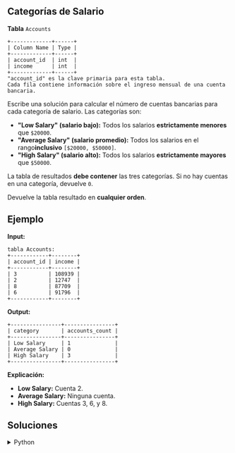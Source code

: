 ## Categorías de Salario

**Tabla** `Accounts`
```text
+-------------+------+
| Column Name | Type |
+-------------+------+
| account_id  | int  |
| income      | int  |
+-------------+------+
"account_id" es la clave primaria para esta tabla.
Cada fila contiene información sobre el ingreso mensual de una cuenta bancaria.
```

Escribe una solución para calcular el número de cuentas bancarias para cada categoría de salario. Las categorías son:

- **"Low Salary" (salario bajo):** Todos los salarios **estrictamente menores** que `$20000`.
- **"Average Salary" (salario promedio):** Todos los salarios en el rango**inclusivo** `[$20000, $50000]`.
- **"High Salary" (salario alto):** Todos los salarios **estrictamente mayores** que `$50000`.

La tabla de resultados **debe contener** las tres categorías. Si no hay cuentas en una categoría, devuelve `0`.

Devuelve la tabla resultado en **cualquier orden**.

## Ejemplo

**Input:**
```text
tabla Accounts:
+------------+--------+
| account_id | income |
+------------+--------+
| 3          | 108939 |
| 2          | 12747  |
| 8          | 87709  |
| 6          | 91796  |
+------------+--------+
```

**Output:**
```text
+----------------+----------------+
| category       | accounts_count |
+----------------+----------------+
| Low Salary     | 1              |
| Average Salary | 0              |
| High Salary    | 3              |
+----------------+----------------+
```

**Explicación:**
- **Low Salary:** Cuenta 2.
- **Average Salary:** Ninguna cuenta.
- **High Salary:** Cuentas 3, 6, y 8.

## Soluciones

<details>
    <summary>Python</summary>
```python
import pandas as pd

def count_salary_categories(accounts: pd.DataFrame) -> pd.DataFrame:
    
    low_salary = (accounts['income'] < 20000).sum()
    average_salary = ((accounts['income'] >= 20000) & (accounts['income'] <= 50000)).sum()
    high_salary = (accounts['income'] > 50000).sum()
    
    result = pd.DataFrame({
        'category': ['Low Salary', 'Average Salary', 'High Salary'],
        'accounts_count': [low_salary, average_salary, high_salary]
    })
    
    return result
```
</details>